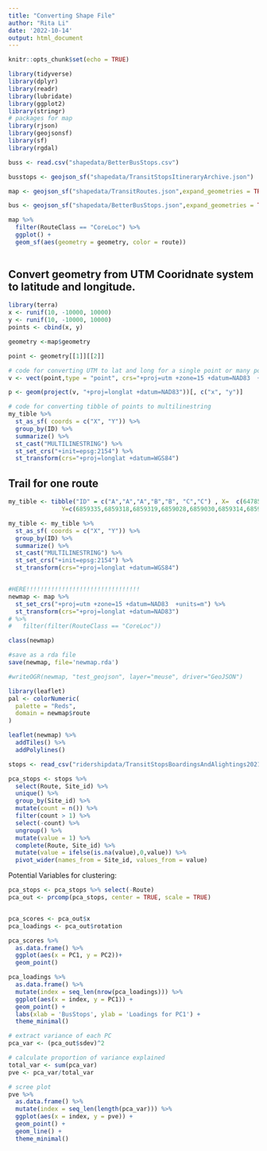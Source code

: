 ```yaml
---
title: "Converting Shape File"
author: "Rita Li"
date: '2022-10-14'
output: html_document
---
```


```r
knitr::opts_chunk$set(echo = TRUE)
```


```r
library(tidyverse)
library(dplyr)
library(readr)
library(lubridate)
library(ggplot2)
library(stringr)
# packages for map
library(rjson)
library(geojsonsf)
library(sf)
library(rgdal)

buss <- read.csv("shapedata/BetterBusStops.csv")

busstops <- geojson_sf("shapedata/TransitStopsItineraryArchive.json")

map <- geojson_sf("shapedata/TransitRoutes.json",expand_geometries = TRUE)

bus <- geojson_sf("shapedata/BetterBusStops.json",expand_geometries = TRUE)
```

```r
map %>%
  filter(RouteClass == "CoreLoc") %>% 
  ggplot() + 
  geom_sf(aes(geometry = geometry, color = route))
  
```


## Convert geometry from UTM Cooridnate system to latitude and longitude.

```r
library(terra)
x <- runif(10, -10000, 10000)   
y <- runif(10, -10000, 10000)   
points <- cbind(x, y)

geometry <-map$geometry

point <- geometry[[1]][[2]]

# code for converting UTM to lat and long for a single point or many points
v <- vect(point,type = "point", crs="+proj=utm +zone=15 +datum=NAD83  +units=m")

p <- geom(project(v, "+proj=longlat +datum=NAD83"))[, c("x", "y")]

# code for converting tibble of points to multilinestring
my_tible %>% 
  st_as_sf( coords = c("X", "Y")) %>% 
  group_by(ID) %>% 
  summarize() %>%
  st_cast("MULTILINESTRING") %>% 
  st_set_crs("+init=epsg:2154") %>% 
  st_transform(crs="+proj=longlat +datum=WGS84")
```

## Trail for one route
```r

my_tible <- tibble("ID" = c("A","A","A","B","B", "C","C") , X=  c(647851,647875,647875,647766,647766,647826,647822) , 
               Y=c(6859335,6859318,6859319,6859028,6859030,6859314,6859316) )

my_tible <- my_tible %>% 
  st_as_sf( coords = c("X", "Y")) %>% 
  group_by(ID) %>% 
  summarize() %>%
  st_cast("MULTILINESTRING") %>% 
  st_set_crs("+init=epsg:2154") %>% 
  st_transform(crs="+proj=longlat +datum=WGS84")


#HERE!!!!!!!!!!!!!!!!!!!!!!!!!!!!!!!!
newmap <- map %>% 
  st_set_crs("+proj=utm +zone=15 +datum=NAD83  +units=m") %>% 
  st_transform(crs="+proj=longlat +datum=NAD83") 
# %>% 
#   filter(filter(RouteClass == "CoreLoc"))

class(newmap)

#save as a rda file
save(newmap, file='newmap.rda')

#writeOGR(newmap, "test_geojson", layer="meuse", driver="GeoJSON")

```


```r
library(leaflet)
pal <- colorNumeric(
  palette = "Reds",
  domain = newmap$route
)

leaflet(newmap) %>% 
  addTiles() %>%
  addPolylines()
```





```r
stops <- read_csv("ridershipdata/TransitStopsBoardingsAndAlightings2021.csv")
```

```r
pca_stops <- stops %>% 
  select(Route, Site_id) %>%
  unique() %>% 
  group_by(Site_id) %>% 
  mutate(count = n()) %>% 
  filter(count > 1) %>% 
  select(-count) %>% 
  ungroup() %>% 
  mutate(value = 1) %>% 
  complete(Route, Site_id) %>% 
  mutate(value = ifelse(is.na(value),0,value)) %>% 
  pivot_wider(names_from = Site_id, values_from = value)
```

Potential Variables for clustering: 
```r
pca_stops <- pca_stops %>% select(-Route)
pca_out <- prcomp(pca_stops, center = TRUE, scale = TRUE)


pca_scores <- pca_out$x
pca_loadings <- pca_out$rotation

pca_scores %>% 
  as.data.frame() %>%
  ggplot(aes(x = PC1, y = PC2))+
  geom_point()
```


```r
pca_loadings %>%
  as.data.frame() %>%
  mutate(index = seq_len(nrow(pca_loadings))) %>%
  ggplot(aes(x = index, y = PC1)) + 
  geom_point() + 
  labs(xlab = 'BusStops', ylab = 'Loadings for PC1') + 
  theme_minimal()
```


```r
# extract variance of each PC
pca_var <- (pca_out$sdev)^2

# calculate proportion of variance explained
total_var <- sum(pca_var)
pve <- pca_var/total_var

# scree plot
pve %>%
  as.data.frame() %>%
  mutate(index = seq_len(length(pca_var))) %>%
  ggplot(aes(x = index, y = pve)) + 
  geom_point() + 
  geom_line() + 
  theme_minimal()
```